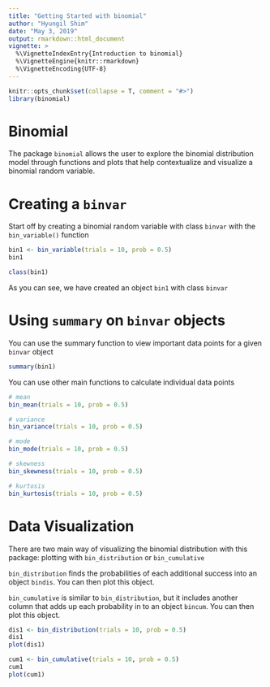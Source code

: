 ```yaml
---
title: "Getting Started with binomial"
author: "Hyungil Shim"
date: "May 3, 2019"
output: rmarkdown::html_document
vignette: >
  %\VignetteIndexEntry{Introduction to binomial}
  %\VignetteEngine{knitr::rmarkdown}
  %\VignetteEncoding{UTF-8}
---
```


```r
knitr::opts_chunk$set(collapse = T, comment = "#>")
library(binomial)
```

# Binomial

The package `binomial` allows the user to explore the binomial distribution model through functions and plots that help contextualize and visualize a binomial random variable.

# Creating a `binvar`

Start off by creating a binomial random variable with class `binvar` with the `bin_variable()` function

```r
bin1 <- bin_variable(trials = 10, prob = 0.5)
bin1

class(bin1)
```
As you can see, we have created an object `bin1` with class `binvar`

# Using `summary` on `binvar` objects

You can use the summary function to view important data points for a given `binvar` object
```r
summary(bin1)
```
You can use other main functions to calculate individual data points
```r
# mean
bin_mean(trials = 10, prob = 0.5)

# variance
bin_variance(trials = 10, prob = 0.5)

# mode
bin_mode(trials = 10, prob = 0.5)

# skewness
bin_skewness(trials = 10, prob = 0.5)

# kurtosis
bin_kurtosis(trials = 10, prob = 0.5)
```

# Data Visualization
There are two main way of visualizing the binomial distribution with this package: plotting with `bin_distribution` or `bin_cumulative`

`bin_distribution` finds the probabilities of each additional success into an object `bindis`. You can then plot this object.

`bin_cumulative` is similar to `bin_distribution`, but it includes another column that adds up each probability in to an object `bincum`. You can then plot this object.
```r
dis1 <- bin_distribution(trials = 10, prob = 0.5)
dis1
plot(dis1)

cum1 <- bin_cumulative(trials = 10, prob = 0.5)
cum1
plot(cum1)
```
